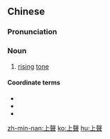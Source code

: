 {{also|上声}}
==Chinese==
{{zh-forms|s=上声}}
{{wikipedia|lang=zh}}

===Pronunciation===
{{zh-pron
|m=shǎngshēng
|c=soeng5 sing1
|h=pfs=sóng-sâng
|mn=xm,qz,tw:sióng-siaⁿ/zz:siáng-siaⁿ/twv:chiūⁿ-siaⁿ/twv:siōng-siaⁿ
|cat=n
}}

===Noun===
{{zh-noun}}

# {{lb|zh|linguistics}} [[rising]] [[tone]] {{gloss|one of the four tones in Middle Chinese; corresponds to tone 3 in Beijing Mandarin, tones 2 and 5 in Guangzhou Cantonese}}

====Coordinate terms====
* {{zh-l|平聲}}
* {{zh-l|去聲}}
* {{zh-l|入聲}}

[[zh-min-nan:上聲]]
[[ko:上聲]]
[[hu:上聲]]